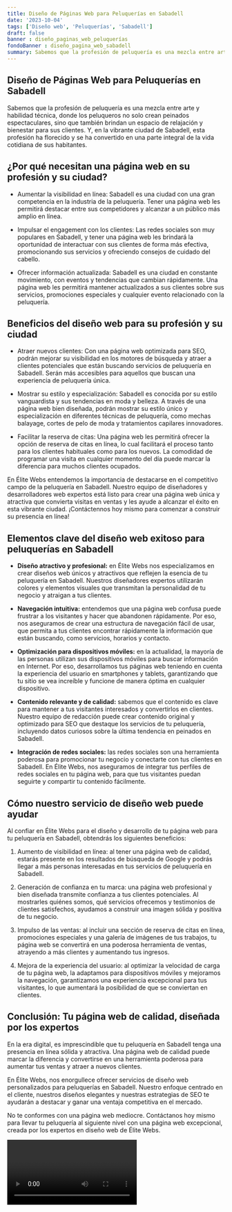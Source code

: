 ```yaml
---
title: Diseño de Páginas Web para Peluquerías en Sabadell
date: '2023-10-04'
tags: ['Diseño web', 'Peluquerías', 'Sabadell']
draft: false
banner : diseño_paginas_web_peluquerías
fondoBanner : diseño_pagina_web_sabadell
summary: Sabemos que la profesión de peluquería es una mezcla entre arte y habilidad técnica, donde los peluqueros no solo crean peinados espectaculares, sino que también brindan un espacio de relajación y bienestar para sus clientes. Y, en la vibrante ciudad de Sabadell, esta profesión ha florecido y se ha convertido en una parte integral de la vida cotidiana de sus habitantes.
---
```


## Diseño de Páginas Web para Peluquerías en Sabadell

Sabemos que la profesión de peluquería es una mezcla entre arte y habilidad técnica, donde los peluqueros no solo crean peinados espectaculares, sino que también brindan un espacio de relajación y bienestar para sus clientes. Y, en la vibrante ciudad de Sabadell, esta profesión ha florecido y se ha convertido en una parte integral de la vida cotidiana de sus habitantes.

## ¿Por qué necesitan una página web en su profesión y su ciudad?

- Aumentar la visibilidad en línea: Sabadell es una ciudad con una gran competencia en la industria de la peluquería. Tener una página web les permitirá destacar entre sus competidores y alcanzar a un público más amplio en línea.

- Impulsar el engagement con los clientes: Las redes sociales son muy populares en Sabadell, y tener una página web les brindará la oportunidad de interactuar con sus clientes de forma más efectiva, promocionando sus servicios y ofreciendo consejos de cuidado del cabello.

- Ofrecer información actualizada: Sabadell es una ciudad en constante movimiento, con eventos y tendencias que cambian rápidamente. Una página web les permitirá mantener actualizados a sus clientes sobre sus servicios, promociones especiales y cualquier evento relacionado con la peluquería.

## Beneficios del diseño web para su profesión y su ciudad

- Atraer nuevos clientes: Con una página web optimizada para SEO, podrán mejorar su visibilidad en los motores de búsqueda y atraer a clientes potenciales que están buscando servicios de peluquería en Sabadell. Serán más accesibles para aquellos que buscan una experiencia de peluquería única.

- Mostrar su estilo y especialización: Sabadell es conocida por su estilo vanguardista y sus tendencias en moda y belleza. A través de una página web bien diseñada, podrán mostrar su estilo único y especialización en diferentes técnicas de peluquería, como mechas balayage, cortes de pelo de moda y tratamientos capilares innovadores.

- Facilitar la reserva de citas: Una página web les permitirá ofrecer la opción de reserva de citas en línea, lo cual facilitará el proceso tanto para los clientes habituales como para los nuevos. La comodidad de programar una visita en cualquier momento del día puede marcar la diferencia para muchos clientes ocupados.

En Élite Webs entendemos la importancia de destacarse en el competitivo campo de la peluquería en Sabadell. Nuestro equipo de diseñadores y desarrolladores web expertos está listo para crear una página web única y atractiva que convierta visitas en ventas y les ayude a alcanzar el éxito en esta vibrante ciudad. ¡Contáctennos hoy mismo para comenzar a construir su presencia en línea!

<GifSeo />

<Cta />

## Elementos clave del diseño web exitoso para peluquerías en Sabadell

- **Diseño atractivo y profesional:** en Élite Webs nos especializamos en crear diseños web únicos y atractivos que reflejen la esencia de tu peluquería en Sabadell. Nuestros diseñadores expertos utilizarán colores y elementos visuales que transmitan la personalidad de tu negocio y atraigan a tus clientes.

- **Navegación intuitiva:** entendemos que una página web confusa puede frustrar a los visitantes y hacer que abandonen rápidamente. Por eso, nos aseguramos de crear una estructura de navegación fácil de usar, que permita a tus clientes encontrar rápidamente la información que están buscando, como servicios, horarios y contacto.

- **Optimización para dispositivos móviles:** en la actualidad, la mayoría de las personas utilizan sus dispositivos móviles para buscar información en Internet. Por eso, desarrollamos tus páginas web teniendo en cuenta la experiencia del usuario en smartphones y tablets, garantizando que tu sitio se vea increíble y funcione de manera óptima en cualquier dispositivo.

- **Contenido relevante y de calidad:** sabemos que el contenido es clave para mantener a tus visitantes interesados y convertirlos en clientes. Nuestro equipo de redacción puede crear contenido original y optimizado para SEO que destaque los servicios de tu peluquería, incluyendo datos curiosos sobre la última tendencia en peinados en Sabadell.

- **Integración de redes sociales:** las redes sociales son una herramienta poderosa para promocionar tu negocio y conectarte con tus clientes en Sabadell. En Élite Webs, nos aseguramos de integrar tus perfiles de redes sociales en tu página web, para que tus visitantes puedan seguirte y compartir tu contenido fácilmente.

## Cómo nuestro servicio de diseño web puede ayudar

Al confiar en Élite Webs para el diseño y desarrollo de tu página web para tu peluquería en Sabadell, obtendrás los siguientes beneficios:

1. Aumento de visibilidad en línea: al tener una página web de calidad, estarás presente en los resultados de búsqueda de Google y podrás llegar a más personas interesadas en tus servicios de peluquería en Sabadell.

2. Generación de confianza en tu marca: una página web profesional y bien diseñada transmite confianza a tus clientes potenciales. Al mostrarles quiénes somos, qué servicios ofrecemos y testimonios de clientes satisfechos, ayudamos a construir una imagen sólida y positiva de tu negocio.

3. Impulso de las ventas: al incluir una sección de reserva de citas en línea, promociones especiales y una galería de imágenes de tus trabajos, tu página web se convertirá en una poderosa herramienta de ventas, atrayendo a más clientes y aumentando tus ingresos.

4. Mejora de la experiencia del usuario: al optimizar la velocidad de carga de tu página web, la adaptamos para dispositivos móviles y mejoramos la navegación, garantizamos una experiencia excepcional para tus visitantes, lo que aumentará la posibilidad de que se conviertan en clientes.

## Conclusión: Tu página web de calidad, diseñada por los expertos

En la era digital, es imprescindible que tu peluquería en Sabadell tenga una presencia en línea sólida y atractiva. Una página web de calidad puede marcar la diferencia y convertirse en una herramienta poderosa para aumentar tus ventas y atraer a nuevos clientes.

En Élite Webs, nos enorgullece ofrecer servicios de diseño web personalizados para peluquerías en Sabadell. Nuestro enfoque centrado en el cliente, nuestros diseños elegantes y nuestras estrategias de SEO te ayudarán a destacar y ganar una ventaja competitiva en el mercado.

No te conformes con una página web mediocre. Contáctanos hoy mismo para llevar tu peluquería al siguiente nivel con una página web excepcional, creada por los expertos en diseño web de Élite Webs.

<Video />

<CtaBot job='Peluquerías' city='Sabadell'/>

<Gmaps query='Sabadell+españa+maps' />